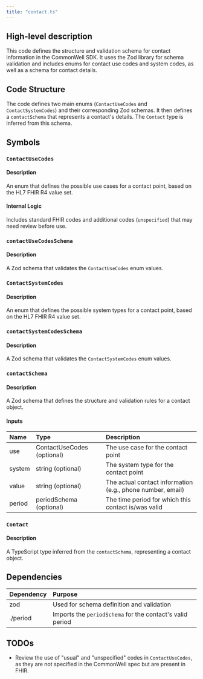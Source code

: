 ```yaml
---
title: "contact.ts"
---
```


## High-level description
This code defines the structure and validation schema for contact information in the CommonWell SDK. It uses the Zod library for schema validation and includes enums for contact use codes and system codes, as well as a schema for contact details.

## Code Structure
The code defines two main enums (`ContactUseCodes` and `ContactSystemCodes`) and their corresponding Zod schemas. It then defines a `contactSchema` that represents a contact's details. The `Contact` type is inferred from this schema.

## Symbols

### `ContactUseCodes`
#### Description
An enum that defines the possible use cases for a contact point, based on the HL7 FHIR R4 value set.

#### Internal Logic
Includes standard FHIR codes and additional codes (`unspecified`) that may need review before use.

### `contactUseCodesSchema`
#### Description
A Zod schema that validates the `ContactUseCodes` enum values.

### `ContactSystemCodes`
#### Description
An enum that defines the possible system types for a contact point, based on the HL7 FHIR R4 value set.

### `contactSystemCodesSchema`
#### Description
A Zod schema that validates the `ContactSystemCodes` enum values.

### `contactSchema`
#### Description
A Zod schema that defines the structure and validation rules for a contact object.

#### Inputs
| Name | Type | Description |
|:-----|:-----|:------------|
| use | ContactUseCodes (optional) | The use case for the contact point |
| system | string (optional) | The system type for the contact point |
| value | string (optional) | The actual contact information (e.g., phone number, email) |
| period | periodSchema (optional) | The time period for which this contact is/was valid |

### `Contact`
#### Description
A TypeScript type inferred from the `contactSchema`, representing a contact object.

## Dependencies
| Dependency | Purpose |
|:-----------|:--------|
| zod | Used for schema definition and validation |
| ./period | Imports the `periodSchema` for the contact's valid period |

## TODOs
- Review the use of "usual" and "unspecified" codes in `ContactUseCodes`, as they are not specified in the CommonWell spec but are present in FHIR.